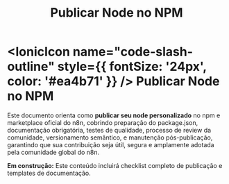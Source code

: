 ﻿---
sidebar_position: 3
title: Publicar Node no NPM
description: Como publicar seu node personalizado no npm e marketplace n8n
keywords: [n8n, npm, publicar, marketplace, community nodes]
---

# <IonicIcon name="code-slash-outline" style={{ fontSize: '24px', color: '#ea4b71' }} /> Publicar Node no NPM

Este documento orienta como **publicar seu node personalizado** no npm e marketplace oficial do n8n, cobrindo preparação do package.json, documentação obrigatória, testes de qualidade, processo de review da comunidade, versionamento semântico, e manutenção pós-publicação, garantindo que sua contribuição seja útil, segura e amplamente adotada pela comunidade global do n8n.

**Em construção:** Este conteúdo incluirá checklist completo de publicação e templates de documentação.

